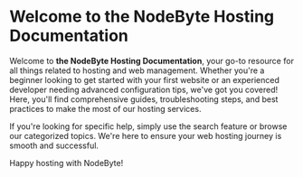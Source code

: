 # Welcome to the NodeByte Hosting Documentation

Welcome to **the NodeByte Hosting Documentation**, your go-to resource for all things related to hosting and web management. Whether you're a beginner looking to get started with your first website or an experienced developer needing advanced configuration tips, we've got you covered! Here, you'll find comprehensive guides, troubleshooting steps, and best practices to make the most of our hosting services. 

If you're looking for specific help, simply use the search feature or browse our categorized topics. We're here to ensure your web hosting journey is smooth and successful. 

Happy hosting with NodeByte!
